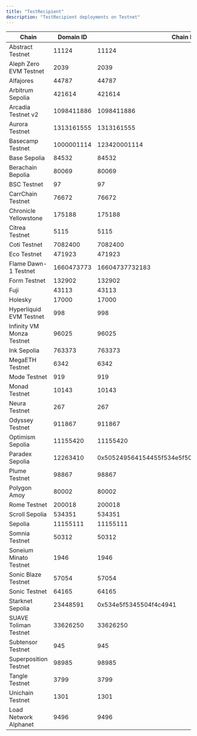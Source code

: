```yaml
---
title: "TestRecipient"
description: "TestRecipient deployments on Testnet"
---
```


| Chain | Domain ID | Chain ID | Address | Explorer |
|-------|-----------|----------|---------|----------|
| Abstract Testnet | 11124 | 11124 | `0x9EC79CA89DeF61BFa2f38cD4fCC137b9e49d60dD` | [explorer.testnet.abs.xyz](https://explorer.testnet.abs.xyz) |
| Aleph Zero EVM Testnet | 2039 | 2039 | `0x843908541D24d9F6Fa30C8Bb1c39038C947D08fC` | [evm-explorer-testnet.alephzero.org](https://evm-explorer-testnet.alephzero.org) |
| Alfajores | 44787 | 44787 | `0x6489d13AcAd3B8dce4c5B31f375DE4f9451E7b38` | [explorer.celo.org](https://explorer.celo.org/alfajores) |
| Arbitrum Sepolia | 421614 | 421614 | `0x6c13643B3927C57DB92c790E4E3E7Ee81e13f78C` | [sepolia.arbiscan.io](https://sepolia.arbiscan.io) |
| Arcadia Testnet v2 | 1098411886 | 1098411886 | `0xCB3c489a2FB67a7Cd555D47B3a9A0E654784eD16` | [explorer.khalani.network](https://explorer.khalani.network) |
| Aurora Testnet | 1313161555 | 1313161555 | `0x2C6dD6768E669EDB7b53f26067C1C4534862c3de` | [explorer.testnet.aurora.dev](https://explorer.testnet.aurora.dev) |
| Basecamp Testnet | 1000001114 | 123420001114 | `0xB6a4129c305056d80fFfea96DdbDCf1F58BC8240` | [basecamp.cloud.blockscout.com](https://basecamp.cloud.blockscout.com) |
| Base Sepolia | 84532 | 84532 | `0x783c4a0bB6663359281aD4a637D5af68F83ae213` | [sepolia.basescan.org](https://sepolia.basescan.org) |
| Berachain Bepolia | 80069 | 80069 | `0xB6a4129c305056d80fFfea96DdbDCf1F58BC8240` | [bepolia.beratrail.io](https://bepolia.beratrail.io) |
| BSC Testnet | 97 | 97 | `0xfbcD1c00a3d809f36cC1A15918694B17B32c0b6c` | [testnet.bscscan.com](https://testnet.bscscan.com) |
| CarrChain Testnet | 76672 | 76672 | `0x48a53E3B176383BC98fcF4a24c9D470c19475164` | [testnet.carrscan.io](https://testnet.carrscan.io) |
| Chronicle Yellowstone | 175188 | 175188 | `0xcCB305B1f21e5FbC85D1DD7Be5cd8d5bf5B7f863` | [yellowstone-explorer.litprotocol.com](https://yellowstone-explorer.litprotocol.com) |
| Citrea Testnet | 5115 | 5115 | `0xA2cf52064c921C11adCd83588CbEa08cc3bfF5d8` | [explorer.testnet.citrea.xyz](https://explorer.testnet.citrea.xyz) |
| Coti Testnet | 7082400 | 7082400 | `0xfc0da0E35Bba1F49318B2207ecaE86eb088dd3Bb` | [testnet.cotiscan.io](https://testnet.cotiscan.io) |
| Eco Testnet | 471923 | 471923 | `0x783c4a0bB6663359281aD4a637D5af68F83ae213` | [eco-testnet.explorer.caldera.xyz](https://eco-testnet.explorer.caldera.xyz/) |
| Flame Dawn-1 Testnet | 1660473773 | 16604737732183 | `0x8d4f112cffa338D3c3Ef2Cf443179C5a48E678e4` | [explorer.flame.dawn-1.astria.org](https://explorer.flame.dawn-1.astria.org) |
| Form Testnet | 132902 | 132902 | `0x7483faD0Bc297667664A43A064bA7c9911659f57` | [sepolia-explorer.form.network](https://sepolia-explorer.form.network) |
| Fuji | 43113 | 43113 | `0x44a7e1d76fD8AfA244AdE7278336E3D5C658D398` | [testnet.snowtrace.io](https://testnet.snowtrace.io) |
| Holesky | 17000 | 17000 | `0x86fb9F1c124fB20ff130C41a79a432F770f67AFD` | [holesky.etherscan.io](https://holesky.etherscan.io) |
| Hyperliquid EVM Testnet | 998 | 998 | `0xB057Fb841027a8554521DcCdeC3c3474CaC99AB5` | [explorer.hyperlend.finance](https://explorer.hyperlend.finance) |
| Infinity VM Monza Testnet | 96025 | 96025 | `0xf83416bA0491C8BC80Dad259Fc7C007bC57Bd766` | N/A |
| Ink Sepolia | 763373 | 763373 | `0x0e91088824Fa6E2675b2a53DA3491a9B098bD868` | [explorer-sepolia.inkonchain.com](https://explorer-sepolia.inkonchain.com) |
| MegaETH Testnet | 6342 | 6342 | `0x5B30De0c322F7720D144df2AB2e82b160Eba0EBF` | [www.megaexplorer.xyz](https://www.megaexplorer.xyz) |
| Mode Testnet | 919 | 919 | `0xF8E6c1222049AAb68E410E43242449994Cb64996` | [testnet.modescan.io](https://testnet.modescan.io) |
| Monad Testnet | 10143 | 10143 | `0xCCC126d96efcc342BF2781A7d224D3AB1F25B19C` | [explorer.monad-testnet.category.xyz](https://explorer.monad-testnet.category.xyz) |
| Neura Testnet | 267 | 267 | `0x3212977FBE6464c2bB60Fdb85ab0a5E06e25cdFB` | [testnet-blockscout.infra.neuraprotocol.io](https://testnet-blockscout.infra.neuraprotocol.io) |
| Odyssey Testnet | 911867 | 911867 | `0x5e65279Fb7293a058776e37587398fcc3E9184b1` | [odyssey-explorer.ithaca.xyz](https://odyssey-explorer.ithaca.xyz) |
| Optimism Sepolia | 11155420 | 11155420 | `0x783c4a0bB6663359281aD4a637D5af68F83ae213` | [sepolia-optimistic.etherscan.io](https://sepolia-optimistic.etherscan.io) |
| Paradex Sepolia | 12263410 | 0x505249564154455f534e5f504f54435f5345504f4c4941 | `0x0488b721d2632ba3fa11019170cdbb76b12d970b32b03b60081c85947bc4923c` | [voyager.testnet.paradex.trade](https://voyager.testnet.paradex.trade) |
| Plume Testnet | 98867 | 98867 | `0x86abe4c3493A1eE0Aa42f0231b5594D42aBdA36e` | [testnet-explorer.plume.org](https://testnet-explorer.plume.org) |
| Polygon Amoy | 80002 | 80002 | `0x04438ef7622f5412f82915F59caD4f704C61eA48` | [amoy.polygonscan.com](https://amoy.polygonscan.com) |
| Rome Testnet | 200018 | 200018 | `0x9e09D64eeAA049C24f2EDeb9EB22C5bF838F1775` | [node1.testnet.romeprotocol.xyz](https://node1.testnet.romeprotocol.xyz:1000) |
| Scroll Sepolia | 534351 | 534351 | `0xa3AB7E6cE24E6293bD5320A53329Ef2f4DE73fCA` | [sepolia.scrollscan.dev](https://sepolia.scrollscan.dev/) |
| Sepolia | 11155111 | 11155111 | `0xeDc1A3EDf87187085A3ABb7A9a65E1e7aE370C07` | [sepolia.etherscan.io](https://sepolia.etherscan.io) |
| Somnia Testnet | 50312 | 50312 | `0x6cB503d97D1c900316583C8D55997A1f17b1ABd1` | [shannon-explorer.somnia.network](https://shannon-explorer.somnia.network) |
| Soneium Minato Testnet | 1946 | 1946 | `0x7483faD0Bc297667664A43A064bA7c9911659f57` | [explorer-testnet.soneium.org](https://explorer-testnet.soneium.org) |
| Sonic Blaze Testnet | 57054 | 57054 | `0x8d4f112cffa338D3c3Ef2Cf443179C5a48E678e4` | [testnet.sonicscan.org](https://testnet.sonicscan.org) |
| Sonic Testnet | 64165 | 64165 | `0x01812D60958798695391dacF092BAc4a715B1718` | [testnet.soniclabs.com](https://testnet.soniclabs.com) |
| Starknet Sepolia | 23448591 | 0x534e5f5345504f4c4941 | `0x075107ea1d4bd44e24c8da9105161953f7d6e19b13d248ed760522bb788c9eb9` | [sepolia.voyager.online](https://sepolia.voyager.online) |
| SUAVE Toliman Testnet | 33626250 | 33626250 | `0x7483faD0Bc297667664A43A064bA7c9911659f57` | [explorer.toliman.suave.flashbots.net](https://explorer.toliman.suave.flashbots.net) |
| Subtensor Testnet | 945 | 945 | `0xcCB305B1f21e5FbC85D1DD7Be5cd8d5bf5B7f863` | N/A |
| Superposition Testnet | 98985 | 98985 | `0xAb9B273366D794B7F80B4378bc8Aaca75C6178E2` | [testnet-explorer.superposition.so](https://testnet-explorer.superposition.so) |
| Tangle Testnet | 3799 | 3799 | `0xE73cdFFcE97AD56723dbA6145a3cC0Dd3aeF112f` | [testnet-explorer.tangle.tools](https://testnet-explorer.tangle.tools/) |
| Unichain Testnet | 1301 | 1301 | `0x01812D60958798695391dacF092BAc4a715B1718` | [unichain-sepolia.blockscout.com](https://unichain-sepolia.blockscout.com) |
| Load Network Alphanet | 9496 | 9496 | `0xCCC126d96efcc342BF2781A7d224D3AB1F25B19C` | [explorer.load.network](https://explorer.load.network) |
